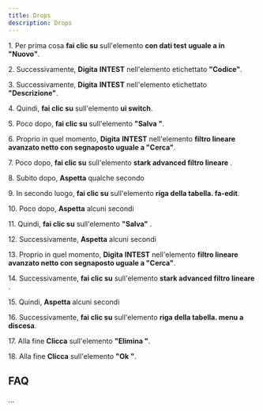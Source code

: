 ```yaml
---
title: Drops
description: Drops
---
```

1\. Per prima cosa **fai clic su** sull'elemento **con dati test uguale a in "Nuovo"**.  
  
2\. Successivamente, **Digita** **INTEST** nell'elemento etichettato **"Codice"**.  
  
3\. Successivamente, **Digita** **INTEST** nell'elemento etichettato **"Descrizione"**.  
  
4\. Quindi, **fai clic su** sull'elemento **ui switch**.  
  
5\. Poco dopo, **fai clic su** sull'elemento **"Salva "**.  
  
6\. Proprio in quel momento, **Digita** **INTEST** nell'elemento **filtro lineare avanzato netto con segnaposto uguale a "Cerca"**.  
  
7\. Poco dopo, **fai clic su** sull'elemento **stark advanced filtro lineare** .  
  
8\. Subito dopo, **Aspetta** qualche secondo  
  
9\. In secondo luogo, **fai clic su** sull'elemento **riga della tabella. fa-edit**.  
  
10\. Poco dopo, **Aspetta** alcuni secondi  
  
11\. Quindi, **fai clic su** sull'elemento **"Salva"** .  
  
12\. Successivamente, **Aspetta** alcuni secondi  
  
13\. Proprio in quel momento, **Digita** **INTEST** nell'elemento **filtro lineare avanzato netto con segnaposto uguale a "Cerca"**.  
  
14\. Successivamente, **fai clic su** sull'elemento **stark advanced filtro lineare** .  
  
15\. Quindi, **Aspetta** alcuni secondi  
  
16\. Successivamente, **fai clic su** sull'elemento **riga della tabella. menu a discesa**.  
  
17\. Alla fine **Clicca** sull'elemento **"Elimina "**.  
  
18\. Alla fine **Clicca** sull'elemento **"Ok "**.  

FAQ
---

...